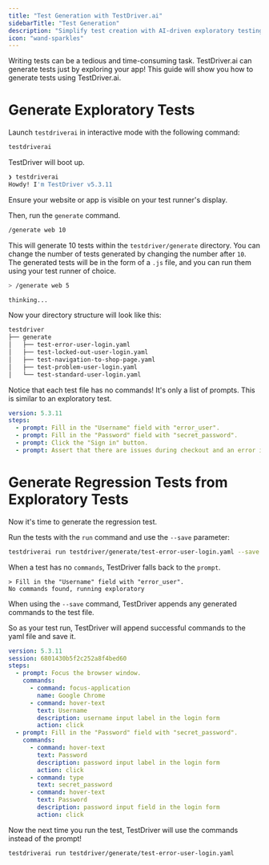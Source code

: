 ```yaml
---
title: "Test Generation with TestDriver.ai"
sidebarTitle: "Test Generation"
description: "Simplify test creation with AI-driven exploratory testing."
icon: "wand-sparkles"
---
```


Writing tests can be a tedious and time-consuming task. TestDriver.ai can generate tests just by exploring your app! This guide will show you how to generate tests using TestDriver.ai.

# Generate Exploratory Tests

Launch `testdriverai` in interactive mode with the following command:

```bash
testdriverai
```

TestDriver will boot up. 

```bash
❯ testdriverai                                                        
Howdy! I'm TestDriver v5.3.11
```

Ensure your website or app is visible on your test runner's display.

Then, run the `generate` command.

```bash
/generate web 10
```

This will generate 10 tests within the `testdriver/generate` directory. You can change the number of tests generated by changing the number after `10`. The generated tests will be in the form of a `.js` file, and you can run them using your test runner of choice.

```bash
> /generate web 5

thinking...
```

Now your directory structure will look like this:

```bash
testdriver
├── generate
│   ├── test-error-user-login.yaml
│   ├── test-locked-out-user-login.yaml
│   ├── test-navigation-to-shop-page.yaml
│   ├── test-problem-user-login.yaml
│   └── test-standard-user-login.yaml
```

Notice that each test file has no commands! It's only a list of prompts. This is similar to an exploratory test.

```yaml
version: 5.3.11
steps:
  - prompt: Fill in the "Username" field with "error_user".
  - prompt: Fill in the "Password" field with "secret_password".
  - prompt: Click the "Sign in" button.
  - prompt: Assert that there are issues during checkout and an error is displayed.
```

# Generate Regression Tests from Exploratory Tests

Now it's time to generate the regression test.

Run the tests with the `run` command and use the `--save` parameter:

```bash
testdriverai run testdriver/generate/test-error-user-login.yaml --save
```

When a test has no `commands`, TestDriver falls back to the `prompt`. 

```
> Fill in the "Username" field with "error_user".
No commands found, running exploratory
```

When using the `--save` command, TestDriver appends any generated commands to the test file.

So as your test run, TestDriver will append successful commands to the yaml file and save it.

```yaml
version: 5.3.11
session: 6801430b5f2c252a8f4bed60
steps:
  - prompt: Focus the browser window.
    commands:
      - command: focus-application
        name: Google Chrome
      - command: hover-text
        text: Username
        description: username input label in the login form
        action: click
  - prompt: Fill in the "Password" field with "secret_password".
    commands:
      - command: hover-text
        text: Password
        description: password input label in the login form
        action: click
      - command: type
        text: secret_password
      - command: hover-text
        text: Password
        description: password input field in the login form
        action: click
```

Now the next time you run the test, TestDriver will use the commands instead of the prompt!

```bash
testdriverai run testdriver/generate/test-error-user-login.yaml
```
